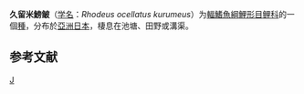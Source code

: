 {{Speciesbox 
| genus = Rhodeus
| species = ocellatus
| status = NE
| status_system = IUCN3.1
| image = Rhodeus ocellatus kurumeus1.jpg
| authority = [[Jordan|Jordan]] & [[Thompson|Thompson]], 1914
| synonyms = *''Rhodeus kurumeus''<br /><small>Jordan & Thompson, 1914</small>''
}}

'''久留米鰟鲏'''（[[学名|学名]]：''Rhodeus ocellatus kurumeus''）为[[輻鰭魚綱|輻鰭魚綱]][[鯉形目|鯉形目]][[鲤科|鲤科]]的一個[[種|種]]，分布於[[亞洲|亞洲]][[日本|日本]]，棲息在池塘、田野或溝渠。

== 参考文献 ==
{{reflist}}
{{Taxonbar}}

[[Category:鰟鲏属|J]]